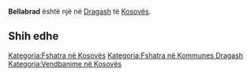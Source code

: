 {{Fshat në 
 | Emri                = Bellabrad
 | EmriAlt                = 
 | NAME_SHORT_FORM=      
 | NAME_GENERIC=      
 | NAME_SORT_NAME_RO=      BELLABRAD
 | FULL_NAME_RO = Bellabrad
 | FULL_NAME_ND_RO=Bellabrad
 | SORT_NAME_RG=BELLABRAD
 | FULL_NAME_RG=Bellabrad
 | FULL_NAME_ND_RG=Bellabrad
 | SRP_NAME_SHORT_FORM=      
 | SRP_NAME_GENERIC=      
 | SRP_NAME_SORT_NAME_RO=      
 | SRP_FULL_NAME_RO = 
 | SRP_FULL_NAME_ND_RO=
 | SRP_SORT_NAME_RG=
 | SRP_FULL_NAME_RG=
 | SRP_FULL_NAME_ND_RG=
 | Emri (Rasa dhanore) = 
 | Figura              = 
 | Shteti              = Kosovo
 | Komuna              = Dragash
 | Kodi postar         = 
 | Sipërfaqja          = 

 | Popullsia           = 

 | Regj. i popullsisë  = 
 | Dend. e popullsisë  = 
 | Faqja zyrtare       = 
 <!--- Koordinatat ----> 
 | Gjerësia            = 42.118333
 | Gjatësia            = 20.683333
 | Lartësia            = 
}}
'''Bellabrad''' është një [[]] në [[Dragash]] të [[Kosovës]].

<!-- == Gjeografia == -->
<!-- == Historia == -->
<!-- == Demografia == -->
== Shih edhe ==
{{Komuna Dragash}}
{{Kosovo-Administrata-Cung}}

[[Kategoria:Fshatra në Kosovës]]
[[Kategoria:Fshatra në Kommunes Dragash]]
[[Kategoria:Vendbanime në Kosovës]]